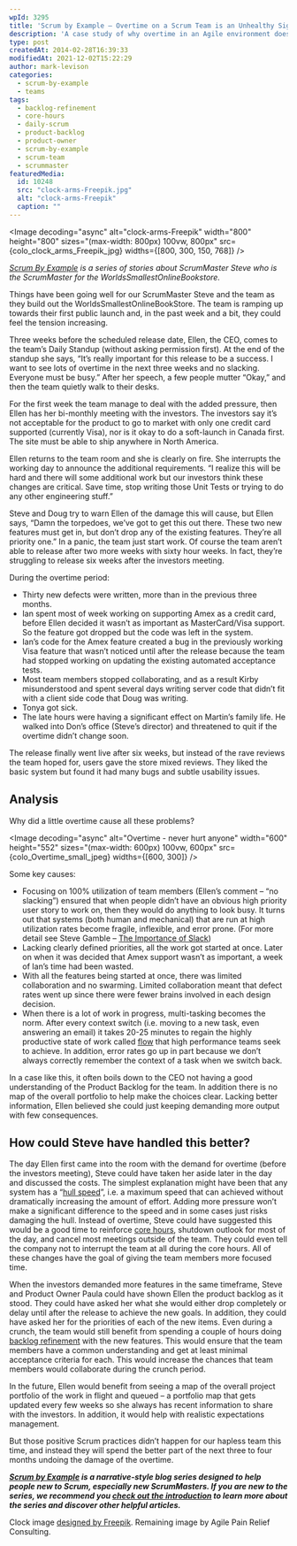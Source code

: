 ```yaml
---
wpId: 3295
title: 'Scrum by Example – Overtime on a Scrum Team is an Unhealthy Sign'
description: 'A case study of why overtime in an Agile environment doesn''t work. What pitfalls result, and how ScrumMaster and Product Owner can help the team avoid them.'
type: post
createdAt: 2014-02-28T16:39:33
modifiedAt: 2021-12-02T15:22:29
author: mark-levison
categories:
  - scrum-by-example
  - teams
tags:
  - backlog-refinement
  - core-hours
  - daily-scrum
  - product-backlog
  - product-owner
  - scrum-by-example
  - scrum-team
  - scrummaster
featuredMedia:
  id: 10248
  src: "clock-arms-Freepik.jpg"
  alt: "clock-arms-Freepik"
  caption: ""
---
```





<Image decoding="async" alt="clock-arms-Freepik" width="800" height="800" sizes="(max-width: 800px) 100vw, 800px" src={colo_clock_arms_Freepik_jpg} widths={[800, 300, 150, 768]} />

_[Scrum By Example](/blog/scrum-by-example.html) is a series of stories about ScrumMaster Steve who is the ScrumMaster for the WorldsSmallestOnlineBookstore._

Things have been going well for our ScrumMaster Steve and the team as they build out the WorldsSmallestOnlineBookStore. The team is ramping up towards their first public launch and, in the past week and a bit, they could feel the tension increasing.

Three weeks before the scheduled release date, Ellen, the CEO, comes to the team’s Daily Standup (without asking permission first). At the end of the standup she says, “It’s really important for this release to be a success. I want to see lots of overtime in the next three weeks and no slacking. Everyone must be busy.” After her speech, a few people mutter “Okay,” and then the team quietly walk to their desks.

For the first week the team manage to deal with the added pressure, then Ellen has her bi-monthly meeting with the investors. The investors say it’s not acceptable for the product to go to market with only one credit card supported (currently Visa), nor is it okay to do a soft-launch in Canada first. The site must be able to ship anywhere in North America.

Ellen returns to the team room and she is clearly on fire. She interrupts the working day to announce the additional requirements. “I realize this will be hard and there will some additional work but our investors think these changes are critical. Save time, stop writing those Unit Tests or trying to do any other engineering stuff.”

Steve and Doug try to warn Ellen of the damage this will cause, but Ellen says, “Damn the torpedoes, we’ve got to get this out there. These two new features must get in, but don’t drop any of the existing features. They’re all priority one.” In a panic, the team just start work. Of course the team aren’t able to release after two more weeks with sixty hour weeks. In fact, they’re struggling to release six weeks after the investors meeting.

During the overtime period:

*   Thirty new defects were written, more than in the previous three months.
*   Ian spent most of week working on supporting Amex as a credit card, before Ellen decided it wasn’t as important as MasterCard/Visa support. So the feature got dropped but the code was left in the system.
*   Ian’s code for the Amex feature created a bug in the previously working Visa feature that wasn’t noticed until after the release because the team had stopped working on updating the existing automated acceptance tests.
*   Most team members stopped collaborating, and as a result Kirby misunderstood and spent several days writing server code that didn’t fit with a client side code that Doug was writing.
*   Tonya got sick.
*   The late hours were having a significant effect on Martin’s family life. He walked into Don’s office (Steve’s director) and threatened to quit if the overtime didn’t change soon.

The release finally went live after six weeks, but instead of the rave reviews the team hoped for, users gave the store mixed reviews. They liked the basic system but found it had many bugs and subtle usability issues.

## Analysis

Why did a little overtime cause all these problems?

<Image decoding="async" alt="Overtime - never hurt anyone" width="600" height="552" sizes="(max-width: 600px) 100vw, 600px" src={colo_Overtime_small_jpeg} widths={[600, 300]} />

Some key causes:

*   Focusing on 100% utilization of team members (Ellen’s comment – “no slacking”) ensured that when people didn’t have an obvious high priority user story to work on, then they would do anything to look busy. It turns out that systems (both human and mechanical) that are run at high utilization rates become fragile, inflexible, and error prone. (For more detail see Steve Gamble – [The Importance of Slack](https://www.stevegamble.com/redevelopment/2011/06/the-importance-of-slack.html))
*   Lacking clearly defined priorities, all the work got started at once. Later on when it was decided that Amex support wasn’t as important, a week of Ian’s time had been wasted.
*   With all the features being started at once, there was limited collaboration and no swarming. Limited collaboration meant that defect rates went up since there were fewer brains involved in each design decision.
*   When there is a lot of work in progress, multi-tasking becomes the norm. After every context switch (i.e. moving to a new task, even answering an email) it takes 20-25 minutes to regain the highly productive state of work called [flow](https://www.amazon.ca/Flow-The-Psychology-Optimal-Experience/dp/0061339202/&tag=notesfromatoo-20) that high performance teams seek to achieve. In addition, error rates go up in part because we don’t always correctly remember the context of a task when we switch back.

In a case like this, it often boils down to the CEO not having a good understanding of the Product Backlog for the team. In addition there is no map of the overall portfolio to help make the choices clear. Lacking better information, Ellen believed she could just keeping demanding more output with few consequences.

## How could Steve have handled this better?

The day Ellen first came into the room with the demand for overtime (before the investors meeting), Steve could have taken her aside later in the day and discussed the costs. The simplest explanation might have been that any system has a “[hull speed](https://agilecraft.wordpress.com/2014/02/13/hull-speed-for-systems/)”, i.e. a maximum speed that can achieved without dramatically increasing the amount of effort. Adding more pressure won’t make a significant difference to the speed and in some cases just risks damaging the hull. Instead of overtime, Steve could have suggested this would be a good time to reinforce [core hours](/blog/scrum-master-tales-more-interruptions.html), shutdown outlook for most of the day, and cancel most meetings outside of the team. They could even tell the company not to interrupt the team at all during the core hours. All of these changes have the goal of giving the team members more focused time.

When the investors demanded more features in the same timeframe, Steve and Product Owner Paula could have shown Ellen the product backlog as it stood. They could have asked her what she would either drop completely or delay until after the release to achieve the new goals. In addition, they could have asked her for the priorities of each of the new items. Even during a crunch, the team would still benefit from spending a couple of hours doing [backlog refinement](/blog/scrummaster-tales-story-splitting-fun.html) with the new features. This would ensure that the team members have a common understanding and get at least minimal acceptance criteria for each. This would increase the chances that team members would collaborate during the crunch period.

In the future, Ellen would benefit from seeing a map of the overall project portfolio of the work in flight and queued – a portfolio map that gets updated every few weeks so she always has recent information to share with the investors. In addition, it would help with realistic expectations management.

But those positive Scrum practices didn’t happen for our hapless team this time, and instead they will spend the better part of the next three to four months undoing the damage of the overtime.

_**[Scrum by Example](/blog/category/scrum-by-example) is a narrative-style blog series designed to help people new to Scrum, especially new ScrumMasters. If you are new to the series, we recommend you [check out the introduction](/blog/scrum-by-example.html) to learn more about the series and discover other helpful articles.**_

Clock image [designed by Freepik](https://www.freepik.com/free-vector/entrepreneurs-around-clock_774088.htm). Remaining image by Agile Pain Relief Consulting.